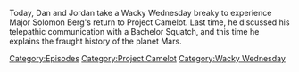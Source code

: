{{DEFAULTSORT:
    #_EPISODE_0722:Space Capitalism Is Still Capitalism
}}{{Episode
    | title           = Space Capitalism Is Still Capitalism
    | caption         = Listen to this episode on [https://knowledgefight.libsyn.com/722-space-capitalism-is-still-capitalism Libsyn] [https://open.spotify.com/episode/0PPQeL36BJc3mOGPZzk39I Spotify], Read the [[Transcript/722: Space Capitalism Is Still Capitalism|Unofficial Transcript]], View discussion on [https://reddit.com/x7tsyw Reddit]
    | episodeNumber   = 722
    | length          = 02:30:05
    | airDate         = September 7, 2022
    | episodeType     = [[:Category:Project Camelot|Project Camelot]], [[:Category:Wacky Wednesday|Wacky Wednesday]]
    | appearance      = [[Solomon Berg]]
    | previousEpisode = [[721: September 2, 2022]]
    | nextEpisode     = [[723: September 8, 2022]]
}}

{{Stub}}

Today, Dan and Jordan take a Wacky Wednesday breaky to experience Major Solomon Berg's return to Project Camelot.  Last time, he discussed his telepathic communication with a Bachelor Squatch, and this time he explains the fraught history of the planet Mars.

[[Category:Episodes]]
[[Category:Project Camelot]]
[[Category:Wacky Wednesday]]
